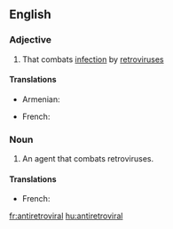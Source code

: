 ==English==

===Adjective===
{{en-adj}}

# That combats [[infection]] by [[retrovirus]]es

====Translations====
{{trans-top|fighting retrovirus}}
* Armenian: {{t|hy|հակառետրովիրուսային |tr=hakaṙetrovirusayin|sc=Armn}}
{{trans-mid}}
* French: {{t|fr|rétroviral|m}}
{{trans-bottom}}

===Noun===
{{en-noun}}

# {{medicine|pharmacology}} An agent that combats retroviruses.

====Translations====
{{trans-top|agent fighting retroviruses}}
* French: {{t+|fr|rétroviral|m}}
{{trans-mid}}
{{trans-bottom}}

[[fr:antiretroviral]]
[[hu:antiretroviral]]